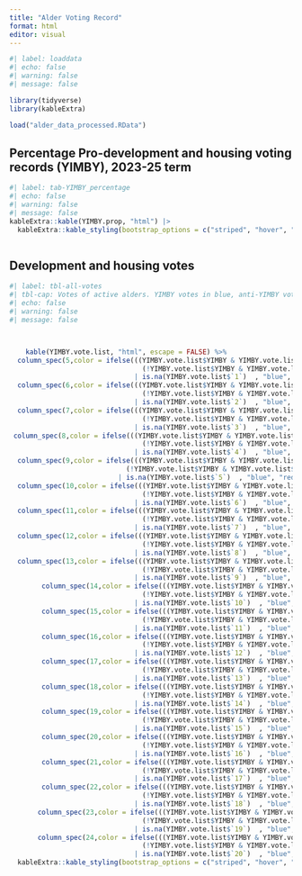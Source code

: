 ```yaml
---
title: "Alder Voting Record"
format: html
editor: visual
---
```


```r
#| label: loaddata
#| echo: false
#| warning: false
#| message: false

library(tidyverse)
library(kableExtra)

load("alder_data_processed.RData")

```

## Percentage Pro-development and housing voting records (YIMBY), 2023-25 term

```r
#| label: tab-YIMBY_percentage
#| echo: false
#| warning: false
#| message: false
kableExtra::kable(YIMBY.prop, "html") |>
  kableExtra::kable_styling(bootstrap_options = c("striped", "hover", "condensed", "responsive"))



```

## Development and housing votes

```r
#| label: tbl-all-votes
#| tbl-cap: Votes of active alders. YIMBY votes in blue, anti-YIMBY votes in red.
#| echo: false
#| warning: false
#| message: false



    kable(YIMBY.vote.list, "html", escape = FALSE) %>%
  column_spec(5,color = ifelse(((YIMBY.vote.list$YIMBY & YIMBY.vote.list$`1` == "Y") |
                                 (!YIMBY.vote.list$YIMBY & YIMBY.vote.list$`1` == "N"))
                               | is.na(YIMBY.vote.list$`1`)  , "blue", "red")) %>%
  column_spec(6,color = ifelse(((YIMBY.vote.list$YIMBY & YIMBY.vote.list$`2` == "Y") |
                                 (!YIMBY.vote.list$YIMBY & YIMBY.vote.list$`2` == "N"))
                               | is.na(YIMBY.vote.list$`2`)  , "blue", "red")) %>%
  column_spec(7,color = ifelse(((YIMBY.vote.list$YIMBY & YIMBY.vote.list$`3` == "Y") |
                                 (!YIMBY.vote.list$YIMBY & YIMBY.vote.list$`3` == "N"))
                               | is.na(YIMBY.vote.list$`3`)  , "blue", "red")) %>%
 column_spec(8,color = ifelse(((YIMBY.vote.list$YIMBY & YIMBY.vote.list$`4` == "Y") |
                                 (!YIMBY.vote.list$YIMBY & YIMBY.vote.list$`4` == "N"))
                               | is.na(YIMBY.vote.list$`4`)  , "blue", "red")) %>%
  column_spec(9,color = ifelse(((YIMBY.vote.list$YIMBY & YIMBY.vote.list$`5` == "Y") |
                             (!YIMBY.vote.list$YIMBY & YIMBY.vote.list$`5` == "N"))
                           | is.na(YIMBY.vote.list$`5`)  , "blue", "red")) %>%
  column_spec(10,color = ifelse(((YIMBY.vote.list$YIMBY & YIMBY.vote.list$`6` == "Y") |
                                 (!YIMBY.vote.list$YIMBY & YIMBY.vote.list$`6` == "N"))
                               | is.na(YIMBY.vote.list$`6`)  , "blue", "red")) %>%
  column_spec(11,color = ifelse(((YIMBY.vote.list$YIMBY & YIMBY.vote.list$`7` == "Y") |
                                 (!YIMBY.vote.list$YIMBY & YIMBY.vote.list$`7` == "N"))
                               | is.na(YIMBY.vote.list$`7`)  , "blue", "red")) %>%
  column_spec(12,color = ifelse(((YIMBY.vote.list$YIMBY & YIMBY.vote.list$`8` == "Y") |
                                 (!YIMBY.vote.list$YIMBY & YIMBY.vote.list$`8` == "N"))
                               | is.na(YIMBY.vote.list$`8`)  , "blue", "red")) %>%
  column_spec(13,color = ifelse(((YIMBY.vote.list$YIMBY & YIMBY.vote.list$`9` == "Y") |
                                 (!YIMBY.vote.list$YIMBY & YIMBY.vote.list$`9` == "N"))
                               | is.na(YIMBY.vote.list$`9`)  , "blue", "red")) %>%
        column_spec(14,color = ifelse(((YIMBY.vote.list$YIMBY & YIMBY.vote.list$`10` == "Y") |
                                 (!YIMBY.vote.list$YIMBY & YIMBY.vote.list$`10` == "N"))
                               | is.na(YIMBY.vote.list$`10`)  , "blue", "red")) %>%
        column_spec(15,color = ifelse(((YIMBY.vote.list$YIMBY & YIMBY.vote.list$`11` == "Y") |
                                 (!YIMBY.vote.list$YIMBY & YIMBY.vote.list$`11` == "N"))
                               | is.na(YIMBY.vote.list$`11`)  , "blue", "red")) %>%
        column_spec(16,color = ifelse(((YIMBY.vote.list$YIMBY & YIMBY.vote.list$`12` == "Y") |
                                 (!YIMBY.vote.list$YIMBY & YIMBY.vote.list$`12` == "N"))
                               | is.na(YIMBY.vote.list$`12`)  , "blue", "red")) %>%
        column_spec(17,color = ifelse(((YIMBY.vote.list$YIMBY & YIMBY.vote.list$`13` == "Y") |
                                 (!YIMBY.vote.list$YIMBY & YIMBY.vote.list$`13` == "N"))
                               | is.na(YIMBY.vote.list$`13`)  , "blue", "red")) %>%
        column_spec(18,color = ifelse(((YIMBY.vote.list$YIMBY & YIMBY.vote.list$`14` == "Y") |
                                 (!YIMBY.vote.list$YIMBY & YIMBY.vote.list$`14` == "N"))
                               | is.na(YIMBY.vote.list$`14`)  , "blue", "red")) %>%
        column_spec(19,color = ifelse(((YIMBY.vote.list$YIMBY & YIMBY.vote.list$`15` == "Y") |
                                 (!YIMBY.vote.list$YIMBY & YIMBY.vote.list$`15` == "N"))
                               | is.na(YIMBY.vote.list$`15`)  , "blue", "red")) %>%
        column_spec(20,color = ifelse(((YIMBY.vote.list$YIMBY & YIMBY.vote.list$`16` == "Y") |
                                 (!YIMBY.vote.list$YIMBY & YIMBY.vote.list$`16` == "N"))
                               | is.na(YIMBY.vote.list$`16`)  , "blue", "red")) %>%
        column_spec(21,color = ifelse(((YIMBY.vote.list$YIMBY & YIMBY.vote.list$`17` == "Y") |
                                 (!YIMBY.vote.list$YIMBY & YIMBY.vote.list$`17` == "N"))
                               | is.na(YIMBY.vote.list$`17`)  , "blue", "red")) %>%
        column_spec(22,color = ifelse(((YIMBY.vote.list$YIMBY & YIMBY.vote.list$`18` == "Y") |
                                 (!YIMBY.vote.list$YIMBY & YIMBY.vote.list$`18` == "N"))
                               | is.na(YIMBY.vote.list$`18`)  , "blue", "red")) %>%
       column_spec(23,color = ifelse(((YIMBY.vote.list$YIMBY & YIMBY.vote.list$`19` == "Y") |
                                 (!YIMBY.vote.list$YIMBY & YIMBY.vote.list$`19` == "N"))
                               | is.na(YIMBY.vote.list$`19`)  , "blue", "red")) %>%
       column_spec(24,color = ifelse(((YIMBY.vote.list$YIMBY & YIMBY.vote.list$`20` == "Y") |
                                 (!YIMBY.vote.list$YIMBY & YIMBY.vote.list$`20` == "N"))
                               | is.na(YIMBY.vote.list$`20`)  , "blue", "red")) %>%
  kableExtra::kable_styling(bootstrap_options = c("striped", "hover", "condensed", "responsive"))



```
